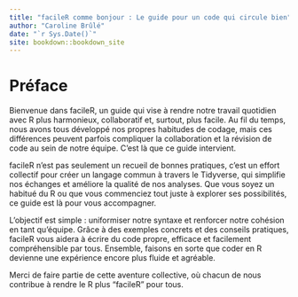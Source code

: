 ```yaml
--- 
title: "facileR comme bonjour : Le guide pour un code qui circule bien"
author: "Caroline Brûlé"
date: "`r Sys.Date()`"
site: bookdown::bookdown_site
---
```


# Préface {-}

Bienvenue dans facileR, un guide qui vise à rendre notre travail quotidien avec R plus harmonieux, collaboratif et, surtout, plus facile. Au fil du temps, nous avons tous développé nos propres habitudes de codage, mais ces différences peuvent parfois compliquer la collaboration et la révision de code au sein de notre équipe. C’est là que ce guide intervient.

facileR n’est pas seulement un recueil de bonnes pratiques, c’est un effort collectif pour créer un langage commun à travers le Tidyverse, qui simplifie nos échanges et améliore la qualité de nos analyses. Que vous soyez un habitué du R ou que vous commenciez tout juste à explorer ses possibilités, ce guide est là pour vous accompagner.

L’objectif est simple : uniformiser notre syntaxe et renforcer notre cohésion en tant qu’équipe. Grâce à des exemples concrets et des conseils pratiques, facileR vous aidera à écrire du code propre, efficace et facilement compréhensible par tous. Ensemble, faisons en sorte que coder en R devienne une expérience encore plus fluide et agréable.

Merci de faire partie de cette aventure collective, où chacun de nous contribue à rendre le R plus "facileR" pour tous.